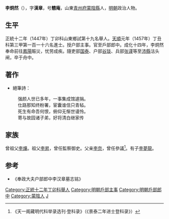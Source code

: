 {{明清人物信息框
| 姓名 = 李夢龍
| 原名 =
| 圖片名稱= 
| 圖片大小 =
| 圖片說明 = 
| 最高職務 = 奉政大夫户部郎中
| 國家 = 大明 
| 爵位 =
| 籍貫 = 山東青州府蒙陰縣
| 族裔 = 
| 旗籍 = 
| 字號 = 字漢章，号戆庵
| 諡號 =
| 出生日期 = 宣德三年（1428年）
| 出生地點 = 
| 逝世日期 = 成化十四年（1478年）
| 逝世地點 =
| 墓葬 =
| 配偶 = 
| 親屬 = 
| 出身 =
* 天順元年丁丑科同進士出身
| 經歷 =
| 著作 =  
}}

'''李炯然'''（{{bd|1428年||1478年}}），字'''漢章'''，号'''戆庵'''，山東[[青州府|青州府]][[蒙陰縣|蒙陰縣]]人，[[明朝|明朝]]政治人物。

==生平==
正統十二年（1447年）丁卯科山東鄉試第十九名舉人。[[天顺_(明朝)|天順]]元年（1457年）丁丑科第三甲第一百一十六名進士。授户部主事。官至戶部郎中。成化十四年，李炯然奉命前往[[鳳陽|鳳陽]]賑災，忧劳成疾。隨吏部[[國泰_(天順進士)|国泰]]、户部[[谷琰|谷琰]]、兵部[[张谨|张谨]]等至[[沛縣|沛縣]]沽头闸，卒于舟中。

==著作==
*絕筆詩：
:强颜人世已多年，一事集成馆遽捐。
:仕路那知终粉署，宦囊谁信只青毡。
:死生有命吾何恨，俯仰无惭世谩怜。
:寄与故园诸子弟，好将清白继家传

==家族==
曾祖父[[李燁|李燁]]。祖父[[李昇|李昇]]，曾任監察御史。父亲[[李奈|李奈]]，曾任參議<ref>《天一阁藏明代科举录选刊·登科录》（《景泰二年进士登科录》）</ref>。有子[[李夢龍|李夢龍]]。

==参考==
{{reflist}}
*《奉政大夫户部郎中李汉章墓志铭》

{{天順元年丁丑科殿試金榜}}
{{DEFAULTSORT:Li李}}

[[Category:正統十二年丁卯科舉人|Category:正統十二年丁卯科舉人]]
[[Category:明朝戶部主事|Category:明朝戶部主事]]
[[Category:明朝戶部郎中|Category:明朝戶部郎中]]
[[Category:蒙陰人|Category:蒙陰人]]
[[Category:李姓|J]]